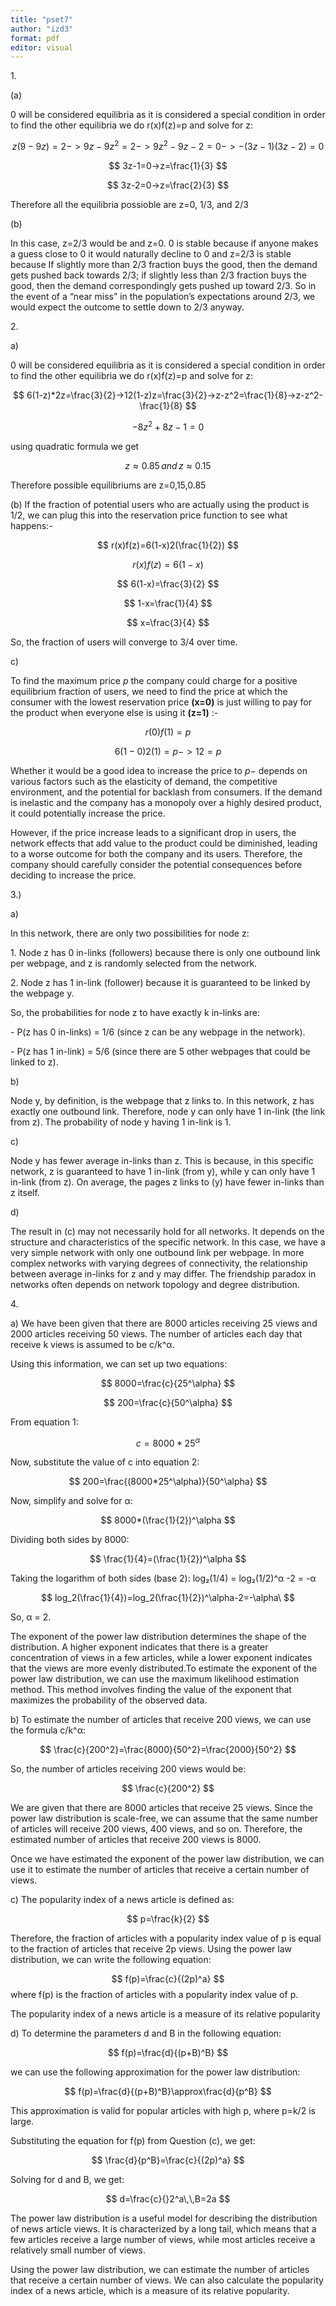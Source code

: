 ```yaml
---
title: "pset7"
author: "izd3"
format: pdf
editor: visual
---
```


1\.

\(a\)

0 will be considered equilibria as it is considered a special condition in order to find the other equilibria we do r(x)f(z)=p and solve for z:

$$
z(9-9z)=2->9z-9z^2=2->9z^2-9z-2=0->-(3z-1)(3z-2)=0
$$

$$
3z-1=0->z=\frac{1}{3}
$$

$$
3z-2=0->z=\frac{2}{3}
$$

Therefore all the equilibria possioble are z=0, 1/3, and 2/3

\(b\)

In this case, z=2/3 would be and z=0. 0 is stable because if anyone makes a guess close to 0 it would naturally decline to 0 and z=2/3 is stable because If slightly more than 2/3 fraction buys the good, then the demand gets pushed back towards 2/3; if slightly less than 2/3 fraction buys the good, then the demand correspondingly gets pushed up toward 2/3. So in the event of a "near miss" in the population's expectations around 2/3, we would expect the outcome to settle down to 2/3 anyway.

\newpage

2\.

a\)

0 will be considered equilibria as it is considered a special condition in order to find the other equilibria we do r(x)f(z)=p and solve for z:

$$
6(1-z)*2z=\frac{3}{2}->12(1-z)z=\frac{3}{2}->z-z^2=\frac{1}{8}->z-z^2-\frac{1}{8}
$$

$$
-8z^2+8z-1=0
$$

using quadratic formula we get

$$
z\approx0.85\,and\,z\approx0.15
$$

Therefore possible equilibriums are z=0,15,0.85

\(b\) If the fraction of potential users who are actually using the product is 1/2, we can plug this into the reservation price function to see what happens:-

$$
r(x)f(z)=6(1-x)2(\frac{1}{2})
$$

$$
r(x)f(z)=6(1-x)
$$

$$
6(1-x)=\frac{3}{2}
$$

$$
1-x=\frac{1}{4}
$$

$$
x=\frac{3}{4}
$$

So, the fraction of users will converge to 3/4 over time.

c\)

To find the maximum price *p* the company could charge for a positive equilibrium fraction of users, we need to find the price at which the consumer with the lowest reservation price **(x=0)** is just willing to pay for the product when everyone else is using it **(z=1)** :-

$$
r(0)f(1)=p
$$

$$
6(1-0)2(1)=p->12=p
$$

Whether it would be a good idea to increase the price to *p*− depends on various factors such as the elasticity of demand, the competitive environment, and the potential for backlash from consumers. If the demand is inelastic and the company has a monopoly over a highly desired product, it could potentially increase the price.

However, if the price increase leads to a significant drop in users, the network effects that add value to the product could be diminished, leading to a worse outcome for both the company and its users. Therefore, the company should carefully consider the potential consequences before deciding to increase the price.

\newpage

3.)

a\)

In this network, there are only two possibilities for node z:

1\. Node z has 0 in-links (followers) because there is only one outbound link per webpage, and z is randomly selected from the network.

2\. Node z has 1 in-link (follower) because it is guaranteed to be linked by the webpage y.

So, the probabilities for node z to have exactly k in-links are:

\- P(z has 0 in-links) = 1/6 (since z can be any webpage in the network).

\- P(z has 1 in-link) = 5/6 (since there are 5 other webpages that could be linked to z).

b\)

Node y, by definition, is the webpage that z links to. In this network, z has exactly one outbound link. Therefore, node y can only have 1 in-link (the link from z). The probability of node y having 1 in-link is 1.

c\)

Node y has fewer average in-links than z. This is because, in this specific network, z is guaranteed to have 1 in-link (from y), while y can only have 1 in-link (from z). On average, the pages z links to (y) have fewer in-links than z itself.

d\)

The result in (c) may not necessarily hold for all networks. It depends on the structure and characteristics of the specific network. In this case, we have a very simple network with only one outbound link per webpage. In more complex networks with varying degrees of connectivity, the relationship between average in-links for z and y may differ. The friendship paradox in networks often depends on network topology and degree distribution.

\newpage

4\.

a\) We have been given that there are 8000 articles receiving 25 views and 2000 articles receiving 50 views. The number of articles each day that receive k views is assumed to be c/k\^α.

Using this information, we can set up two equations:

$$
8000=\frac{c}{25^\alpha}
$$

$$
200=\frac{c}{50^\alpha}
$$

From equation 1:

$$
c=8000*25^\alpha
$$

Now, substitute the value of c into equation 2:

$$
200=\frac{(8000*25^\alpha)}{50^\alpha}
$$

Now, simplify and solve for α:

$$
8000*(\frac{1}{2})^\alpha
$$

Dividing both sides by 8000:

$$
\frac{1}{4}=(\frac{1}{2})^\alpha
$$

Taking the logarithm of both sides (base 2): log₂(1/4) = log₂(1/2)\^α -2 = -α

$$
log_2(\frac{1}{4})=log_2(\frac{1}{2})^\alpha-2=-\alpha\
$$

So, α = 2.

The exponent of the power law distribution determines the shape of the distribution. A higher exponent indicates that there is a greater concentration of views in a few articles, while a lower exponent indicates that the views are more evenly distributed.To estimate the exponent of the power law distribution, we can use the maximum likelihood estimation method. This method involves finding the value of the exponent that maximizes the probability of the observed data.

b\) To estimate the number of articles that receive 200 views, we can use the formula c/k\^α:

$$
\frac{c}{200^2}=\frac{8000}{50^2}=\frac{2000}{50^2}
$$

So, the number of articles receiving 200 views would be:

$$
\frac{c}{200^2}
$$

We are given that there are 8000 articles that receive 25 views. Since the power law distribution is scale-free, we can assume that the same number of articles will receive 200 views, 400 views, and so on. Therefore, the estimated number of articles that receive 200 views is 8000.

Once we have estimated the exponent of the power law distribution, we can use it to estimate the number of articles that receive a certain number of views.

c\) The popularity index of a news article is defined as:

$$
p=\frac{k}{2}
$$

Therefore, the fraction of articles with a popularity index value of p is equal to the fraction of articles that receive 2p views. Using the power law distribution, we can write the following equation:

$$
f(p)=\frac{c}{(2p)^a}
$$where f(p) is the fraction of articles with a popularity index value of p.

The popularity index of a news article is a measure of its relative popularity

d\) To determine the parameters d and B in the following equation:

$$
f(p)=\frac{d}{(p+B)^B}
$$

we can use the following approximation for the power law distribution:

$$
f(p)=\frac{d}{(p+B)^B}\approx\frac{d}{p^B}
$$

This approximation is valid for popular articles with high p, where p=k/2 is large.

Substituting the equation for f(p) from Question (c), we get:

$$
\frac{d}{p^B}=\frac{c}{(2p)^a}
$$

Solving for d and B, we get:

$$
d=\frac{c}{}2^a\,\,B=2a
$$

The power law distribution is a useful model for describing the distribution of news article views. It is characterized by a long tail, which means that a few articles receive a large number of views, while most articles receive a relatively small number of views.

Using the power law distribution, we can estimate the number of articles that receive a certain number of views. We can also calculate the popularity index of a news article, which is a measure of its relative popularity.
